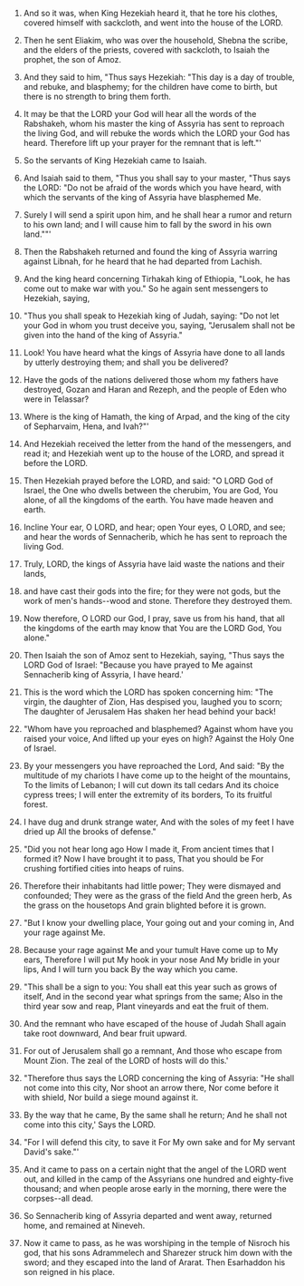 
1. And so it was, when King Hezekiah heard it, that he tore his clothes, covered himself with sackcloth, and went into the house of the LORD.

2. Then he sent Eliakim, who was over the household, Shebna the scribe, and the elders of the priests, covered with sackcloth, to Isaiah the prophet, the son of Amoz.

3. And they said to him, "Thus says Hezekiah: "This day is a day of trouble, and rebuke, and blasphemy; for the children have come to birth, but there is no strength to bring them forth.

4. It may be that the LORD your God will hear all the words of the Rabshakeh, whom his master the king of Assyria has sent to reproach the living God, and will rebuke the words which the LORD your God has heard. Therefore lift up your prayer for the remnant that is left."'

5. So the servants of King Hezekiah came to Isaiah.

6. And Isaiah said to them, "Thus you shall say to your master, "Thus says the LORD: "Do not be afraid of the words which you have heard, with which the servants of the king of Assyria have blasphemed Me.

7. Surely I will send a spirit upon him, and he shall hear a rumor and return to his own land; and I will cause him to fall by the sword in his own land.""'

8. Then the Rabshakeh returned and found the king of Assyria warring against Libnah, for he heard that he had departed from Lachish.

9. And the king heard concerning Tirhakah king of Ethiopia, "Look, he has come out to make war with you." So he again sent messengers to Hezekiah, saying,

10. "Thus you shall speak to Hezekiah king of Judah, saying: "Do not let your God in whom you trust deceive you, saying, "Jerusalem shall not be given into the hand of the king of Assyria."

11. Look! You have heard what the kings of Assyria have done to all lands by utterly destroying them; and shall you be delivered?

12. Have the gods of the nations delivered those whom my fathers have destroyed, Gozan and Haran and Rezeph, and the people of Eden who were in Telassar?

13. Where is the king of Hamath, the king of Arpad, and the king of the city of Sepharvaim, Hena, and Ivah?"'

14. And Hezekiah received the letter from the hand of the messengers, and read it; and Hezekiah went up to the house of the LORD, and spread it before the LORD.

15. Then Hezekiah prayed before the LORD, and said: "O LORD God of Israel, the One who dwells between the cherubim, You are God, You alone, of all the kingdoms of the earth. You have made heaven and earth.

16. Incline Your ear, O LORD, and hear; open Your eyes, O LORD, and see; and hear the words of Sennacherib, which he has sent to reproach the living God.

17. Truly, LORD, the kings of Assyria have laid waste the nations and their lands,

18. and have cast their gods into the fire; for they were not gods, but the work of men's hands--wood and stone. Therefore they destroyed them.

19. Now therefore, O LORD our God, I pray, save us from his hand, that all the kingdoms of the earth may know that You are the LORD God, You alone."

20. Then Isaiah the son of Amoz sent to Hezekiah, saying, "Thus says the LORD God of Israel: "Because you have prayed to Me against Sennacherib king of Assyria, I have heard.'

21. This is the word which the LORD has spoken concerning him: "The virgin, the daughter of Zion, Has despised you, laughed you to scorn; The daughter of Jerusalem Has shaken her head behind your back!

22. "Whom have you reproached and blasphemed? Against whom have you raised your voice, And lifted up your eyes on high? Against the Holy One of Israel.

23. By your messengers you have reproached the Lord, And said: "By the multitude of my chariots I have come up to the height of the mountains, To the limits of Lebanon; I will cut down its tall cedars And its choice cypress trees; I will enter the extremity of its borders, To its fruitful forest.

24. I have dug and drunk strange water, And with the soles of my feet I have dried up All the brooks of defense."

25. "Did you not hear long ago How I made it, From ancient times that I formed it? Now I have brought it to pass, That you should be For crushing fortified cities into heaps of ruins.

26. Therefore their inhabitants had little power; They were dismayed and confounded; They were as the grass of the field And the green herb, As the grass on the housetops And grain blighted before it is grown.

27. "But I know your dwelling place, Your going out and your coming in, And your rage against Me.

28. Because your rage against Me and your tumult Have come up to My ears, Therefore I will put My hook in your nose And My bridle in your lips, And I will turn you back By the way which you came.

29. "This shall be a sign to you: You shall eat this year such as grows of itself, And in the second year what springs from the same; Also in the third year sow and reap, Plant vineyards and eat the fruit of them.

30. And the remnant who have escaped of the house of Judah Shall again take root downward, And bear fruit upward.

31. For out of Jerusalem shall go a remnant, And those who escape from Mount Zion. The zeal of the LORD of hosts will do this.'

32. "Therefore thus says the LORD concerning the king of Assyria: "He shall not come into this city, Nor shoot an arrow there, Nor come before it with shield, Nor build a siege mound against it.

33. By the way that he came, By the same shall he return; And he shall not come into this city,' Says the LORD.

34. "For I will defend this city, to save it For My own sake and for My servant David's sake."'

35. And it came to pass on a certain night that the angel of the LORD went out, and killed in the camp of the Assyrians one hundred and eighty-five thousand; and when people arose early in the morning, there were the corpses--all dead.

36. So Sennacherib king of Assyria departed and went away, returned home, and remained at Nineveh.

37. Now it came to pass, as he was worshiping in the temple of Nisroch his god, that his sons Adrammelech and Sharezer struck him down with the sword; and they escaped into the land of Ararat. Then Esarhaddon his son reigned in his place.


